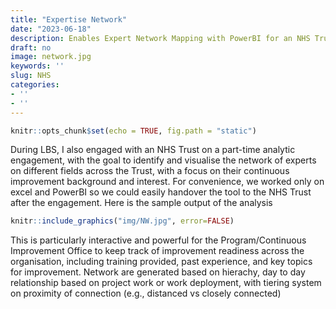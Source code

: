 ```yaml
---
title: "Expertise Network"
date: "2023-06-18"
description: Enables Expert Network Mapping with PowerBI for an NHS Trust
draft: no
image: network.jpg
keywords: ''
slug: NHS
categories:
- ''
- ''
---
```


```r
knitr::opts_chunk$set(echo = TRUE, fig.path = "static")
```

During LBS, I also engaged with an NHS Trust on a part-time analytic engagement, with the goal to identify and visualise the network of experts on different fields across the Trust, with a focus on their continuous improvement background and interest. For convenience, we worked only on excel and PowerBI so we could easily handover the tool to the NHS Trust after the engagement. Here is the sample output of the analysis

```r
knitr::include_graphics("img/NW.jpg", error=FALSE)
```

This is particularly interactive and powerful for the Program/Continuous Improvement Office to keep track of improvement readiness across the organisation, including training provided, past experience, and key topics for improvement. Network are generated based on hierachy, day to day relationship based on project work or work deployment, with tiering system on proximity of connection (e.g., distanced vs closely connected)